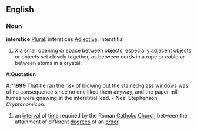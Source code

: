 ==English==
===Noun===
'''interstice'''
[[Plural]]: interstices
[[Adjective]]: interstitial
# X a small opening or space between [[object]]s, especially adjacent objects or objects set closely together, as between cords in a rope or cable or between atoms in a crystal.

#:'''Quotation'''
#:*'''1999''' That he ran the risk of blowing out the stained-glass windows was of no consequence since no one liked them anyway, and the paper mill fumes were gnawing at the interstitial lead. - Neal Stephenson, ''Cryptonomicon''.
# an [[interval]] of [[time]] required by the Roman [[Catholic]] [[Church]] between the attainment of different [[degree]]s of an [[order]].